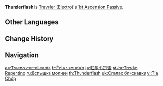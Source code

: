 {{Talent Infobox
|image         = Talent Thunderflash.png
|character     = Traveler (Electro)
|type          = 1st Ascension Passive
|info          = When another nearby character in the party obtains an Abundance Amulet created by [[Lightning Blade]], '''Lightning Blade's''' CD is decreased by 1.5s.
|utility1      = Cooldown Reduction
}}
'''Thunderflash''' is [[Traveler (Electro)]]'s [[1st Ascension Passive]].

==Other Languages==
{{Other Languages
|en      = Thunderflash
|zhs     = 转瞬的迅雷
|zhs_rm  = Zhuǎnshùn de Xùnléi
|zht     = 轉瞬的迅雷
|zht_rm  = Zhuǎnshùn de Xùnléi
|zh_tl   = 
|ja      = 転瞬の迅雷
|ja_rm   = Tenshun no Jinrai
|ja_tl   = Moment of Sudden Thunderclap
|ko      = 찰나의 계뢰
|ko_rm   = Chalna-ui Gyeroe
|ko_tl   = Momentary Thunderstorm
|es      = Trueno centelleante
|es_tl   = Sparkling Thunder
|fr      = Éclair soudain
|fr_tl   = Sudden Thunderflash
|ru      = Вспышка молнии
|ru_tl   = Lightning Flash
|th      = Thunderflash
|vi      = Tia Chớp
|vi_tl   = Lightning Flash
|de      = Aufleuchten des Donners
|de_tl   = Flash of Thunder
|id      = Thunderflash
|pt      = Trovão Repentino
|pt_tl   = 
|tr      = Yıldırım Parlaması
|tr_tl   = Lightning Flash
|it      = Lampo della folgore
|it_tl   = 
}}

==Change History==
{{Change History|2.0}}
<!--
==References==
{{Reflist}}-->

==Navigation==
{{Talent Navbox|Traveler (Electro)}}

[[es:Trueno centelleante]]
[[fr:Éclair soudain]]
[[ja:転瞬の迅雷]]
[[pt-br:Trovão Repentino]]
[[ru:Вспышка молнии]]
[[th:Thunderflash]]
[[uk:Спалах блискавки]]
[[vi:Tia Chớp]]